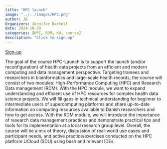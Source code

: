 ```yaml
---
title: "HPC launch"
image: "../../images/HPC.png"
author: JB
Organizers: Jennifer Bartell
date: 2024-10-30
categories: [HPC, RDM, KU, course]
description: "Click to sign-up"
---
```


[Sign-up](https://eventsignup.ku.dk/hpc-launch)

The goal of the course HPC-Launch is to support the launch (and/or reconfiguration) of health data projects from an efficient and modern computing and data management perspective. Targeting trainees and researchers in bioinformatics and large-scale health records, the course will consist of two modules: High-Performance Computing (HPC) and Research Data management (RDM). With the HPC module, we want to expand understanding and efficient use of HPC resources for complex health data science projects. We will fill gaps in technical understanding for beginner to intermediate users of supercomputing platforms and share up-to-date information on computing resources available to Danish researchers and how to get access. With the RDM module, we will introduce the importance of research data management practices and demonstrate practical tips and tools for its implementation at a local research group level. Overall, the course will be a mix of theory, discussion of real-world use cases and participant needs, and active practice/exercises conducted on the HPC platform UCloud (SDU) using bash and relevant IDEs.